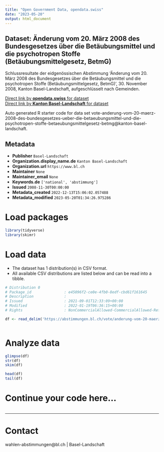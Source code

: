 ```yaml
---
title: "Open Government Data, opendata.swiss"
date: "2023-05-20"
output: html_document
---
```


## Dataset: Änderung vom 20. März 2008 des Bundesgesetzes über die Betäubungsmittel und die psychotropen Stoffe (Betäubungsmittelgesetz, BetmG)

Schlussresultate der eidgenössischen Abstimmung 'Änderung vom 20. März 2008 des Bundesgesetzes über die Betäubungsmittel und die psychotropen Stoffe (Betäubungsmittelgesetz, BetmG)', 30. November 2008, Kanton Basel-Landschaft, aufgeschlüsselt nach Gemeinden.

[Direct link by **opendata.swiss** for dataset](https://opendata.swiss/de/dataset/anderung-vom-20-marz-2008-des-bundesgesetzes-uber-die-betaubungsmittel-und-die-psychotropen-sto)<br>
[Direct link by **Kanton Basel-Landschaft** for dataset](https://abstimmungen.bl.ch/vote/anderung-vom-20-maerz-2008-des-bundesgesetzes-ueber-die-betaeubungsmittel-und-die-psychotropen-stoffe-betaeubungsmittelgesetz-betmg/data)

Auto generated R starter code for data set vote-anderung-vom-20-maerz-2008-des-bundesgesetzes-ueber-die-betaeubungsmittel-und-die-psychotropen-stoffe-betaeubungsmittelgesetz-betmg@kanton-basel-landschaft.

## Metadata

- **Publisher** `Basel-Landschaft`
- **Organization.display_name.de** `Kanton Basel-Landschaft`
- **Organization.url** `https://www.bl.ch`
- **Maintainer** `None`
- **Maintainer_email** `None`
- **Keywords.de** `['national', 'abstimmung']`
- **Issued** `2008-11-30T00:00:00`
- **Metadata_created** `2022-12-13T15:06:02.057488`
- **Metadata_modified** `2023-05-20T01:34:26.975286`


# Load packages

```r

library(tidyverse)
library(skimr)

```

# Load data

-   The dataset has 1 distribution(s) in CSV format.
-   All available CSV distributions are listed below and can be read into a tibble.

```r

# Distribution 0
# Package_id               : e45096f2-ce0e-4fb0-8edf-cbd61f161645
# Description              : 
# Issued                   : 2021-09-01T12:33:09+00:00
# Modified                 : 2022-01-19T06:36:15+00:00
# Rights                   : NonCommercialAllowed-CommercialAllowed-ReferenceRequired

df <- read_delim('https://abstimmungen.bl.ch/vote/anderung-vom-20-maerz-2008-des-bundesgesetzes-ueber-die-betaeubungsmittel-und-die-psychotropen-stoffe-betaeubungsmittelgesetz-betmg/data-csv')



```

# Analyze data

```r

glimpse(df)
str(df)
skim(df)

head(df)
tail(df)

```

# Continue your code here...

```r

```

------------------------------------------------------------------------

# Contact

wahlen-abstimmungen@bl.ch | Basel-Landschaft
